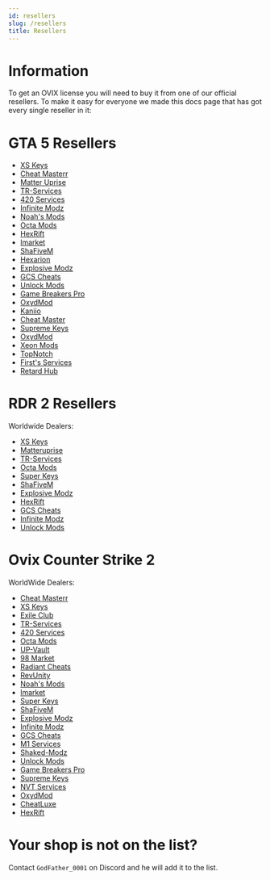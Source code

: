 ```yaml
---
id: resellers
slug: /resellers
title: Resellers
---
```


# Information

To get an OVIX license you will need to buy it from one of our official resellers.
To make it easy for everyone we made this docs page that has got every single reseller in it:


# GTA 5 Resellers

- [XS Keys](https://xskeys.com/?product=ovix-gta-v)
- [Cheat Masterr](https://discord.gg/JH7z7Ec36a)
- [Matter Uprise](http://www.matteruprise.com/)
- [TR-Services](https://trservices.cc/product/ovix-gta-v-mod-menu)
- [420 Services](https://420-services.net/product/gta-ovix/)
- [Infinite Modz](https://infinitemodz.sellauth.com/product/ovix-gta)
- [Noah's Mods](https://noahsmods.com/product/ovix/)
- [Octa Mods](https://octamods.com/product/ovix-gta/)
- [HexRift](https://hexrift.net/)
- [lmarket](https://lmarket.fr/product/ovix-gta/)
- [ShaFiveM](https://shafivem.com/)
- [Hexarion](https://hexarion.net/)
- [Explosive Modz](https://discord.gg/nqSrFZRJu8)
- [GCS Cheats](https://gcscheats.com/)
- [Unlock Mods](https://unlockmods.mysellix.io/)
- [Game Breakers Pro](https://gamebreakerspro.mysellix.io/)
- [OxydMod](https://oxydmod.com/products/ovix-gta/)
- [Kaniio](https://kaniio.sellsn.io/)
- [Cheat Master](https://cheatmasterr.sellpass.io/)
- [Supreme Keys](https://supremekeys.net/product/ovix/)
- [OxydMod](https://oxydmod.com/products/ovix-gta-lifetime)
- [Xeon Mods](https://xeonmods.com/shop/gta5-mod-menus/ovix-gta-v-mod-menu/)
- [TopNotch](https://shoppy.gg/@Topnotch)
- [First's Services](https://discord.gg/JwjHEeeuCP)
- [Retard Hub](https://retardhub.mysellix.io/)


# RDR 2 Resellers

Worldwide Dealers:
- [XS Keys](https://xskeys.com/?product=ovix-mod-menu-rdr-2-lifetime)
- [Matteruprise](https://matter.mysellauth.com/)
- [TR-Services](https://trservices.cc/product/ovix-rdr2-mod-menu)
- [Octa Mods](https://octamods.com/product/ovix-rdr2/)
- [Super Keys](https://superkeys.net/product/ovix-rdr2/)
- [ShaFiveM](https://shafivem.com/)
- [Explosive Modz](https://discord.gg/nqSrFZRJu8)
- [HexRift](https://hexrift.net/)
- [GCS Cheats](https://gcscheats.com/)
- [Infinite Modz](https://infinitemodz.sellauth.com/product/ovix-rdr2-menu)
- [Unlock Mods](https://unlockmods.mysellix.io/)


# Ovix Counter Strike 2 

WorldWide Dealers:
- [Cheat Masterr](https://discord.gg/JH7z7Ec36a)
- [XS Keys](https://xskeys.com/?product=ovix-mod-menu-cs-2)
- [Exile Club](https://exile.club/products)
- [TR-Services](https://trservices.cc/product/ovix-cs-2)
- [420 Services](https://420-services.net/product/counter-strike-2-ovix-cheat/)
- [Octa Mods](https://octamods.com/product/ovix-cs2/)
- [UP-Vault](https://up-vault.com/index.php/product/ovix/)
- [98 Market](https://discord.gg/JfKbtddg)
- [Radiant Cheats](https://radiantcheats.net/counter-strike-2/152-ovix-cs2.html)
- [RevUnity](https://revunity.com/product/ovix-cs2-mod-menu/)
- [Noah's Mods](https://noahsmods.com/product/ovix-cs2/)
- [lmarket](https://lmarket.fr/product/ovix-cs2/)
- [Super Keys](https://superkeys.net/product/ovix-cs2/)
- [ShaFiveM](https://shafivem.com/)
- [Explosive Modz](https://discord.gg/nqSrFZRJu8)
- [Infinite Modz](https://infinitemodz.sellauth.com/product/ovix-csgo-2)
- [GCS Cheats](https://gcscheats.com/)
- [M1 Services](https://m1services.sellauth.com/)
- [Shaked-Modz](https://shakedmodz.com/)
- [Unlock Mods](https://unlockmods.mysellix.io/)
- [Game Breakers Pro](https://gamebreakerspro.mysellix.io/)
- [Supreme Keys](https://www.superkeys.net/)
- [NVT Services](https://discord.gg/sz4Rt9bP)
- [OxydMod](https://oxydmod.com/products/ovix-cs2/)
- [CheatLuxe](https://discord.gg/cheatluxe)
- [HexRift](https://hexrift.net/)

# Your shop is not on the list?

Contact `GodFather_0001` on Discord and he will add it to the list.
